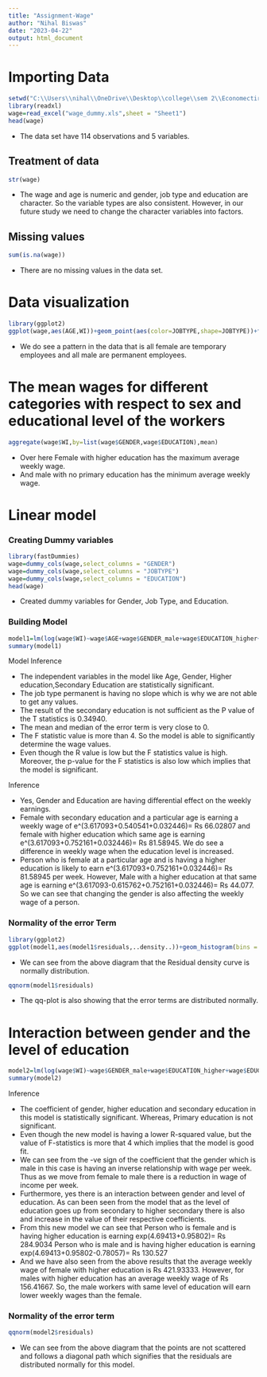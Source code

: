 ---
title: "Assignment-Wage"
author: "Nihal Biswas"
date: "2023-04-22"
output: html_document
---


# Importing Data

```{r}
setwd("C:\\Users\\nihal\\OneDrive\\Desktop\\college\\sem 2\\Economectircs")
library(readxl)
wage=read_excel("wage_dummy.xls",sheet = "Sheet1")
head(wage)
```

- The data set have 114 observations and 5 variables. 


## Treatment of data

```{r}
str(wage)
```

- The wage and age is numeric and gender, job type and education are character. So the variable types are also consistent. However, in our future study we need to change the character variables into factors.

## Missing values

```{r}
sum(is.na(wage))
```

- There are no missing values in the data set.

# Data visualization

```{r}
library(ggplot2)
ggplot(wage,aes(AGE,WI))+geom_point(aes(color=JOBTYPE,shape=JOBTYPE))+facet_grid(~wage$GENDER)+xlab("Age")+ylab("Wage")
```

- We do see a pattern in the data that is all female are temporary employees and all male are permanent employees.


# The mean wages for different categories with respect to sex and educational level of the workers

```{r}
aggregate(wage$WI,by=list(wage$GENDER,wage$EDUCATION),mean)

```

- Over here Female with higher education has the maximum average weekly wage.
- And male with no primary education has the minimum average weekly wage.


# Linear model

### Creating Dummy variables

```{r}
library(fastDummies)
wage=dummy_cols(wage,select_columns = "GENDER")
wage=dummy_cols(wage,select_columns = "JOBTYPE")
wage=dummy_cols(wage,select_columns = "EDUCATION")
head(wage)
```

- Created dummy variables for Gender, Job Type, and Education.


### Building Model

```{r}
model1=lm(log(wage$WI)~wage$AGE+wage$GENDER_male+wage$EDUCATION_higher+wage$EDUCATION_secondary+wage$EDUCATION_primary+wage$JOBTYPE_permanent)
summary(model1)
```


Model Inference

- The independent variables in the model like Age, Gender, Higher education,Secondary Education are statistically significant. 
- The job type permanent is having no slope which is why we are not able to get any values.
- The result of the secondary education is not sufficient as the P value of the T statistics is 0.34940.
- The mean and median of the error term is very close to 0. 
- The F statistic value is more than 4. So the model is able to significantly determine the wage values.
- Even though the R value is low but the F statistics value is high. Moreover, the p-value for the F statistics is also low which implies that the model is significant.


Inference

- Yes, Gender and Education are having differential effect on the weekly earnings.
- Female with secondary education and a particular age is earning a weekly wage of e^(3.617093+0.540541+0.032446)= Rs 66.02807 and female with higher education which same age is earning e^(3.617093+0.752161+0.032446)= Rs 81.58945. We do see a difference in weekly wage when the education level is increased.
- Person who is female at a particular age and is having a higher education is likely to earn e^(3.617093+0.752161+0.032446)= Rs 81.58945 per week. However, Male with a higher education at that same age is earning e^(3.617093-0.615762+0.752161+0.032446)= Rs 44.077. So we can see that changing the gender is also affecting the weekly wage of a person.


### Normality of the error Term

```{r}
library(ggplot2)
ggplot(model1,aes(model1$residuals,..density..))+geom_histogram(bins = 40)+geom_density()+xlab("Residuals")

```

- We can see from the above diagram that the Residual density curve is normally distribution. 



```{r}
qqnorm(model1$residuals)

```

- The qq-plot is also showing that the error terms are distributed normally. 


# Interaction between gender and the level of education

```{r}
model2=lm(log(wage$WI)~wage$GENDER_male+wage$EDUCATION_higher+wage$EDUCATION_secondary+wage$EDUCATION_primary)
summary(model2)
```

Inference

- The coefficient of gender, higher education and secondary education in this model is statistically significant. Whereas, Primary education is not significant.
- Even though the new model is having a lower R-squared value, but the value of F-statistics is more that 4 which implies that the model is good fit.
- We can see from the -ve sign of the coefficient that the gender which is male in this case is having an inverse relationship with wage per week. Thus as we move from female to male there is a reduction in wage of income per week.
- Furthermore, yes there is an interaction between gender and level of education. As can been seen from the model that as the level of education goes up from secondary to higher secondary there is also and increase in the value of their respective coefficients.
- From this new model we can see that 
Person who is female and is having higher education is earning exp(4.69413+0.95802)= Rs 284.9034
Person who is male and is having higher education is earning exp(4.69413+0.95802-0.78057)= Rs 130.527
- And we have also seen from the above results that the average weekly wage of female with higher education is Rs 421.93333.
  However, for males with higher education has an average weekly wage of Rs 156.41667. So, the male workers with same level of education will earn lower weekly wages than the female.


### Normality of the error term

```{r}
qqnorm(model2$residuals)
```

-  We can see from the above diagram that the points are not scattered and follows a diagonal path which signifies that the residuals are distributed normally for this model.










